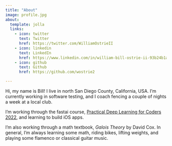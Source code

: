 ```yaml
---
title: "About"
image: profile.jpg
about:
  template: jolla
  links:
    - icon: twitter
      text: Twitter
      href: https://twitter.com/WilliamOstrieII
    - icon: linkedin
      text: LinkedIn
      href: https://www.linkedin.com/in/william-bill-ostrie-ii-93b24b1a4/
    - icon: github
      text: Github
      href: https://github.com/wostrie2

---
```


Hi, my name is Bill! I live in north San Diego County, California, USA. I'm currently working in software testing, and I coach fencing a couple of nights a week at a local club.

I'm working through the fastai course, [Practical Deep Learning for Coders 2022](https://course.fast.ai), and learning to build iOS apps.

I'm also working through a math textbook, *Galois Theory* by David Cox. In general, I'm always learning some math, riding bikes, lifting weights, and playing some flamenco or classical guitar music.
